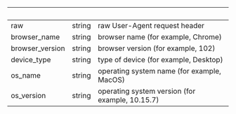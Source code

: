 
| &nbsp;          | &nbsp; | &nbsp;                                  |
| --------------- | ------ | --------------------------------------- |
| raw             | string | raw User-Agent request header           |
| browser_name    | string | browser name (for example, Chrome)              |
| browser_version | string | browser version (for example, 102)              |
| device_type     | string | type of device (for example, Desktop)           |
| os_name         | string | operating system name (for example, MacOS)      |
| os_version      | string | operating system version (for example, 10.15.7) |
